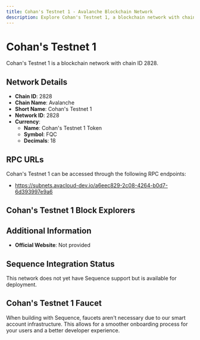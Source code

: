 ```yaml
--- 
title: Cohan's Testnet 1 - Avalanche Blockchain Network
description: Explore Cohan's Testnet 1, a blockchain network with chain ID 2828. Learn about its native currency, Cohan's Testnet 1 Token, and how to interact with the network.
---
```


# Cohan's Testnet 1

Cohan's Testnet 1 is a blockchain network with chain ID 2828.

## Network Details

- **Chain ID**: 2828
- **Chain Name**: Avalanche
- **Short Name**: Cohan's Testnet 1
- **Network ID**: 2828
- **Currency**: 
  - **Name**: Cohan's Testnet 1 Token
  - **Symbol**: FQC
  - **Decimals**: 18

## RPC URLs

Cohan's Testnet 1 can be accessed through the following RPC endpoints:

- https://subnets.avacloud-dev.io/a6eec829-2c08-4264-b0d7-6d393997e9a6

## Cohan's Testnet 1 Block Explorers



## Additional Information

- **Official Website**: Not provided

## Sequence Integration Status

This network does not yet have Sequence support but is available for deployment.

## Cohan's Testnet 1 Faucet

When building with Sequence, faucets aren't necessary due to our smart account infrastructure. This allows for a smoother onboarding process for your users and a better developer experience.
